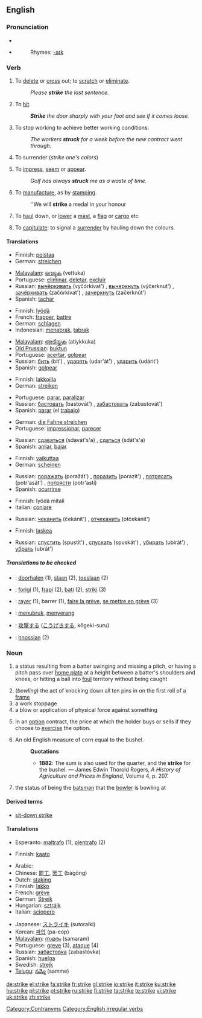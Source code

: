 ==English==

===Pronunciation===
*{{IPA|/stɻaɪk/}}
*{{audio|en-us-strike.ogg|Audio (US)}}
*:Rhymes: [[Rhymes:English:-aɪk|-aɪk]]

===Verb===
{{en-verb|strikes|striking|struck|'''[[struck]]''' or '''[[stricken]]'''}}

# To [[delete]] or [[cross]] out; to [[scratch]] or [[eliminate]].
#:''Please '''strike''' the last sentence.''
# To [[hit]].
#:'''''Strike''' the door sharply with your foot and see if it comes loose.''
# To stop working to achieve better working conditions.
#:''The workers '''struck''' for a week before the new contract went through.''
# {{obsolete}} To surrender (''strike one's colors'')
# To [[impress]], [[seem]] or [[appear]].
#:''Golf has always '''struck''' me as a waste of time.''
# To [[manufacture]], as by [[stamping]].
#:''We will '''strike''' a medal in your honour
# {{nautical}} To [[haul]] down, or [[lower]] a [[mast]], a [[flag]] or [[cargo]] etc
# {{nautical}} To [[capitulate]]: to signal a [[surrender]] by hauling down the colours.

====Translations====
{{trans-top|to delete}}
*Finnish: [[poistaa]]
*German: [[streichen]]
{{trans-mid}}
*[[Malayalam]]: [[വെട്ടുക]] (vettuka)
*Portuguese: [[eliminar]], [[deletar]], [[excluir]]
*Russian: [[вычёркивать]] (vyčórkivat') {{impf}}, [[вычеркнуть]] (výčerknut') {{pf}}, [[зачёркивать]] (začórkivat') {{impf}}, [[зачеркнуть]] (začerknút') {{pf}}
*Spanish: [[tachar]]
{{trans-bottom}}

{{trans-top|to hit}}
*Finnish: [[lyödä]]
*French: [[frapper]], [[battre]]
*German: [[schlagen]]
*Indonesian: [[menabrak]], [[tabrak]]
{{trans-mid}}
*[[Malayalam]]: [[അടിയ്ക്കുക]] (atiykkuka)
*[[Old Prussian]]: [[buktun]]
*Portuguese: [[acertar]], [[golpear]]
*Russian: [[бить]] (bit') {{impf}}, [[ударять]] (udar'át') {{impf}}, [[ударить]] (udárit') {{pf}}
*Spanish: [[golpear]]
{{trans-bottom}}

{{trans-top|to stop working to achieve better working conditions}}
*Finnish: [[lakkoilla]]
*German: [[streiken]]
{{trans-mid}}
*Portuguese: [[parar]], [[paralizar]]
*Russian: [[бастовать]] (bastovát') {{impf}}, [[забастовать]] (zabastovát') {{pf}}
*Spanish: [[parar]] (el [[trabajo]]) {{pf}}
{{trans-bottom}}

{{trans-top|to surrender}}
*German: [[die Fahne streichen]]
*Portuguese: [[impressionar]], [[parecer]]
{{trans-mid}}
*Russian: [[сдаваться]] (sdavát's'a) {{impf}}, [[сдаться]] (sdát's'a) {{pf}}
*Spanish: [[arriar]], [[bajar]]
{{trans-bottom}}

{{trans-top|to impress, to seem}}
*Finnish: [[vaikuttaa]]
*German: [[scheinen]]
{{trans-mid}}
*Russian: [[поражать]] (poražát') {{impf}}, [[поразить]] (porazít') {{pf}}, [[потрясать]] (potr'asát') {{impf}},  [[потрясти]] (potr'astí) {{pf}}
*Spanish: [[ocurrirse]]
{{trans-bottom}}

{{trans-top|to make a medal etc}}
*Finnish: lyödä mitali
*Italian: [[coniare]]
{{trans-mid}}
*Russian: [[чеканить]] (čekánit') {{impf}}, [[отчеканить]] (otčekánit') {{pf}}
{{trans-mid}}

{{trans-bottom}}

{{trans-top|nautical}}
*Finnish: [[laskea]]
{{trans-mid}}
*Russian: [[спустить]] (spustít') {{impf}}, [[спускать]] (spuskát') {{pf}}, [[убирать]] (ubirát') {{impf}}, [[убрать]] (ubrát') {{pf}}
{{trans-bottom}}

=====Translations to be checked=====
{{rfc-trans}}
*{{ttbc|Dutch}}: [[doorhalen]] (1), [[slaan]] (2), [[toeslaan]] (2)
*{{ttbc|Esperanto}}: [[forigi]] (1), [[frapi]] (2), [[bati]] (2), [[striki]] (3)
*{{ttbc|French}}: [[rayer]] (1), barrer (1), [[faire la grève]], [[se mettre en grève]] (3)
*{{ttbc|Indonesian}}: [[tubruk|menubruk]], [[serang|menyerang]]
*{{ttbc|Japanese}}: [[攻撃]]する ([[こうげき]]する, kōgeki-suru)
*{{ttbc|Old English}}: [[hnossian]] (2)

===Noun===
{{en-noun}}

# {{baseball}} a status resulting from a batter swinging and missing a pitch, or having a pitch pass over [[home plate]] at a height between a batter's shoulders and knees, or hitting a ball into [[foul]] territory without being caught
# (''bowling'') the act of knocking down all ten pins in on the first roll of a [[frame]]
# a work stoppage
# a blow or application of physical force against something
# {{finance}} In an [[option]] contract, the price at which the holder buys or sells if they choose to [[exercise]] the option.
# An old English measure of corn equal to the bushel.
#:'''Quotations'''
#:*'''1882''': The sum is also used for the quarter, and the '''strike''' for the bushel. &mdash; James Edwin Thorold Rogers, ''A History of Agriculture and Prices in England'', Volume 4, p. 207.
# {{cricket}} the status of being the [[batsman]] that the [[bowler]] is bowling at

====Derived terms====
*[[sit-down strike]]

====Translations====
*Esperanto: [[maltrafo]] (1), [[plentrafo]] (2)

{{trans-top|in bowling}}
*Finnish: [[kaato]]
{{trans-bottom}}

{{trans-top|work stoppage}}
*Arabic: {{ARchar|[[اضراب]]}} {{unicode|(’iɖrá:b)}}
*Chinese: [[罷工]], [[罢工]] (bàgōng)
*Dutch: [[staking]]
*Finnish: [[lakko]]
*French: [[grève]] {{f}}
*German: [[Streik]] {{m}}
*Hungarian: [[sztrájk]]
*Italian: [[sciopero]]
{{trans-mid}}
*Japanese: [[ストライキ]] (sutoraiki)
*Korean: [[파업]] (pa-eop)
*[[Malayalam]]: [[സമരം]] (samaram)
*Portuguese: [[greve]] {{f}} (3), [[ataque]] {{m}} (4)
*Russian: [[забастовка]] (zabastóvka) {{f}}
*Spanish: [[huelga]] {{f}}
*Swedish: [[strejk]]
*[[Telugu]]: [[సమ్మె]] (samme)
{{trans-bottom}}

[[Category:Contranyms]]
[[Category:English irregular verbs]]

[[de:strike]]
[[el:strike]]
[[fa:strike]]
[[fr:strike]]
[[gl:strike]]
[[io:strike]]
[[it:strike]]
[[ku:strike]]
[[hu:strike]]
[[pl:strike]]
[[pt:strike]]
[[ru:strike]]
[[fi:strike]]
[[ta:strike]]
[[te:strike]]
[[vi:strike]]
[[uk:strike]]
[[zh:strike]]
